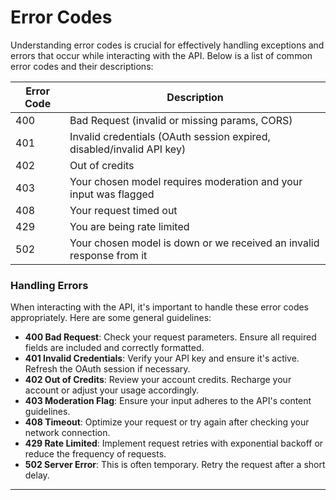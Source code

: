 # Error Codes

Understanding error codes is crucial for effectively handling exceptions and errors that occur while interacting with the API. Below is a list of common error codes and their descriptions:

| Error Code | Description                                             |
|------------|---------------------------------------------------------|
| 400        | Bad Request (invalid or missing params, CORS)           |
| 401        | Invalid credentials (OAuth session expired, disabled/invalid API key) |
| 402        | Out of credits                                          |
| 403        | Your chosen model requires moderation and your input was flagged |
| 408        | Your request timed out                                  |
| 429        | You are being rate limited                              |
| 502        | Your chosen model is down or we received an invalid response from it |

### Handling Errors

When interacting with the API, it's important to handle these error codes appropriately. Here are some general guidelines:

- **400 Bad Request**: Check your request parameters. Ensure all required fields are included and correctly formatted.
- **401 Invalid Credentials**: Verify your API key and ensure it's active. Refresh the OAuth session if necessary.
- **402 Out of Credits**: Review your account credits. Recharge your account or adjust your usage accordingly.
- **403 Moderation Flag**: Ensure your input adheres to the API's content guidelines.
- **408 Timeout**: Optimize your request or try again after checking your network connection.
- **429 Rate Limited**: Implement request retries with exponential backoff or reduce the frequency of requests.
- **502 Server Error**: This is often temporary. Retry the request after a short delay.

---